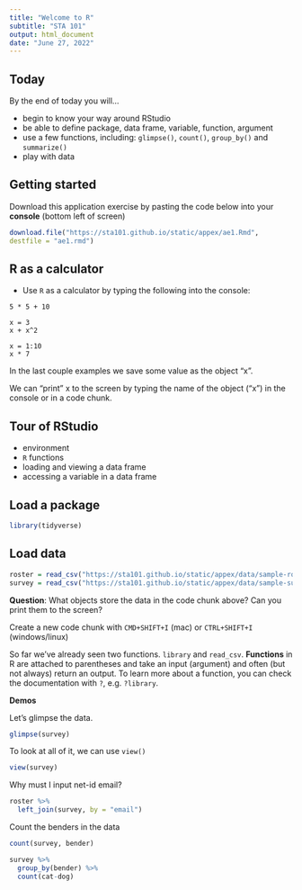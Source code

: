 ```yaml
---
title: "Welcome to R"
subtitle: "STA 101"
output: html_document
date: "June 27, 2022"
---
```


## Today

By the end of today you will... 

- begin to know your way around RStudio
- be able to define package, data frame, variable, function, argument
- use a few functions, including: `glimpse()`, `count()`, `group_by()` and `summarize()`
- play with data

## Getting started

Download this application exercise by pasting the code below into your **console** (bottom left of screen)

```r
download.file("https://sta101.github.io/static/appex/ae1.Rmd",
destfile = "ae1.rmd")
```

## R as a calculator

- Use `R` as a calculator by typing the following into the console:

```
5 * 5 + 10
```

```
x = 3
x + x^2
```

```
x = 1:10
x * 7
```

In the last couple examples we save some value as the object "x".

We can "print" x to the screen by typing the name of the object ("x") in the console or in a code chunk.

## Tour of RStudio

- environment
- `R` functions
- loading and viewing a data frame
- accessing a variable in a data frame


## Load a package

```r
library(tidyverse) 
```

## Load data
```r
roster = read_csv("https://sta101.github.io/static/appex/data/sample-roster.csv")
survey = read_csv("https://sta101.github.io/static/appex/data/sample-survey.csv")
```

**Question**: What objects store the data in the code chunk above? Can you print them to the screen?

Create a new code chunk with `CMD+SHIFT+I` (mac) or `CTRL+SHIFT+I` (windows/linux)


So far we've already seen two functions. `library` and `read_csv`. **Functions** in R are attached to parentheses and take an input (argument) and often (but not always) return an output. To learn more about a function, you can check the documentation with `?`, e.g. `?library`.



**Demos**

Let's glimpse the data.

```r
glimpse(survey)
```

To look at all of it, we can use `view()`

```r
view(survey)
```

Why must I input net-id email?

```r
roster %>% 
  left_join(survey, by = "email")
```

Count the benders in the data

```r
count(survey, bender)
```


```r
survey %>%
  group_by(bender) %>%
  count(cat-dog)
```


